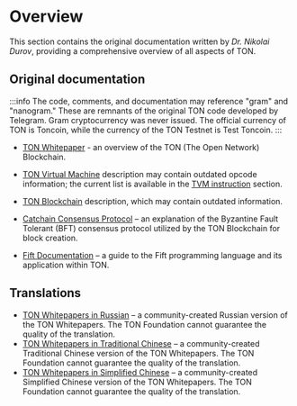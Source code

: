 
# Overview

This section contains the original documentation written by _Dr. Nikolai Durov_, providing a comprehensive overview of all aspects of TON.

## Original documentation

:::info
The code, comments, and documentation may reference "gram" and "nanogram." These are remnants of the original TON code developed by Telegram. Gram cryptocurrency was never issued. The official currency of TON is Toncoin, while the currency of the TON Testnet is Test Toncoin.
:::

- [TON Whitepaper](https://docs.ton.org/ton.pdf) - an overview of the TON (The Open Network) Blockchain.

- [TON Virtual Machine](https://docs.ton.org/tvm.pdf) description may contain outdated opcode information; the current list is available in the [TVM instruction](/v3/documentation/tvm/overview) section.

- [TON Blockchain](https://docs.ton.org/tblkch.pdf) description, which may contain outdated information.

- [Catchain Consensus Protocol](https://docs.ton.org/catchain.pdf) – an explanation of the Byzantine Fault Tolerant (BFT) consensus protocol utilized by the TON Blockchain for block creation.

- [Fift Documentation](https://docs.ton.org/fiftbase.pdf) – a guide to the Fift programming language and its application within TON.

## Translations

- [TON Whitepapers in Russian](https://github.com/Korolyow/TON_docs_ru) – a community-created Russian version of the TON Whitepapers. The TON Foundation cannot guarantee the quality of the translation.
- [TON Whitepapers in Traditional Chinese](https://github.com/awesome-doge/TON_Paper/blob/main/zh_ton.pdf) – a community-created Traditional Chinese version of the TON Whitepapers. The TON Foundation cannot guarantee the quality of the translation.
- [TON Whitepapers in Simplified Chinese](https://github.com/kojhliang/Ton_White_Paper_SC/blob/main/Ton%E5%8C%BA%E5%9D%97%E9%93%BE%E7%99%BD%E7%9A%AE%E4%B9%A6_%E7%AE%80%E4%BD%93%E4%B8%AD%E6%96%87%E7%89%88.pdf) – a community-created Simplified Chinese version of the TON Whitepapers. The TON Foundation cannot guarantee the quality of the translation.

<Feedback />
